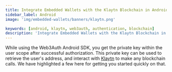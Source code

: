 ```yaml
---
title: Integrate Embedded Wallets with the Klaytn Blockchain in Android
sidebar_label: Android
image: 'img/embedded-wallets/banners/klaytn.png'

keywords: [android, klaytn, web3auth, authentication, blockchain]
description: 'Integrate Embedded Wallets with the Klaytn Blockchain in Android | Embedded Wallets'
---
```



<SEO
  title="Integrate Embedded Wallets with the Klaytn Blockchain in Android"
  description="Integrate Embedded Wallets with the Klaytn Blockchain in Android | Embedded Wallets"
  image="https://docs.metamask.io/img/embedded-wallets/banners/klaytn.png"
  slug="/embedded-wallets/connect-blockchain/evm/klaytn/android"
/>

While using the Web3Auth Android SDK, you get the private key within the user scope after successful authorization. This private key can be used to retrieve the user's address, and interact with [Klaytn](https://klaytn.foundation) to make any blockchain calls. We have highlighted a few here for getting you started quickly on that.

<EVMInteraction />
